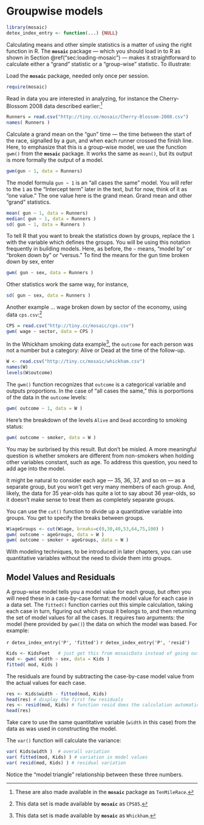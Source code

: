 # Groupwise models

```r
library(mosaic)
detex_index_entry <- function(...) {NULL}
```


Calculating means and other simple statistics is a matter of using the
right function in R.  The **`mosaic`** package --- which you should
load in to R as shown in Section \@ref("sec:loading-mosaic") --- makes it straightforward to calculate either a "grand" statistic or a
"group-wise" statistic.   To illustrate:

Load the **`mosaic`** package, needed only once per session.
```r
require(mosaic) 
```

Read in data you are interested in analyzing, for instance
the Cherry-Blossom 2008 data described earlier:^[These are also made available in the **`mosaic`** package as `TenMileRace`.]  

```r
Runners = read.csv("http://tiny.cc/mosaic/Cherry-Blossom-2008.csv")
names( Runners )
```

Calculate a grand mean on the "gun" time --- the time between
the start of the race, signalled by a gun, and when each runner
crossed the finish line.  Here, to emphasize that this is a group--wise model, we use the
function `gwm()` from the **`mosaic`** package.  It works the same as `mean()`, but its output
is more formally the output of a model.

```r
gwm(gun ~ 1, data = Runners)
```
The model formula `gun ~ 1` is an "all cases the same" model.  You will refer to the `1` as the "Intercept  term" later in the text, but for now, think of it as "one value."  The one value here is the grand mean.
Grand mean and other "grand" statistics.

```r
mean( gun ~ 1, data = Runners)
median( gun ~ 1, data = Runners )
sd( gun ~ 1, data = Runners )
```

To tell R that you want to break the statistics down by groups, replace the `1` with the variable
which defines the groups.  You will be
using this notation frequently in building models.  Here, as before, the `~` means, "model
by" or "broken down by" or "versus."  To find the means for the gun time broken down by sex, enter
```r
gwm( gun ~ sex, data = Runners )
```

Other statistics work the same way, for instance,
```r
sd( gun ~ sex, data = Runners )
```

Another example ... wage broken down by sector of the economy, using
data `cps.csv`:^[This data set is made available by **`mosaic`** as `CPS85`.]

```r
CPS = read.csv("http://tiny.cc/mosaic/cps.csv")
gwm( wage ~ sector, data = CPS )
```

In the Whickham smoking data example^[This data set is made available by **`mosaic`** as `Whickham`.], the `outcome` for each person was
not a number but a category: Alive or Dead at the time of the
follow-up.  

```r
W <- read.csv("http://tiny.cc/mosaic/whickham.csv")
names(W)
levels(W$outcome)
```

The `gwm()` function recognizes that `outcome` is a categorical variable and outputs proportions.  In the case of "all cases the same," this is porportions of the data in the `outcome` levels:

```r
gwm( outcome ~ 1, data = W )
```

Here's the breakdown of the levels `Alive` and `Dead` according to smoking status:
```r
gwm( outcome ~ smoker, data = W )
```

You may be surbrised by this result.  But don't be misled.
A more meaningful question is whether smokers are different from
non-smokers when holding other variables constant, such as age.  To
address this question, you need to add age into the model.

It might be natural to consider
each age --- 35, 36, 37, and so on --- as a separate group, but you
won't get very many members of each group.  And, likely, the data for
35 year-olds has quite a lot to say about 36 year-olds, so it doesn't
make sense to treat them as completely separate groups.

You can use the `cut()` function to divide up a quantitative
variable into groups.  You get to specify the breaks between groups.

```r
W$ageGroups <- cut(W$age, breaks=c(0,30,40,53,64,75,100) )
gwm( outcome ~ ageGroups, data = W )
gwm( outcome ~ smoker + ageGroups, data = W )
```

With modeling techniques, to be introduced in later chapters, you can use
quantitative variables without the need to divide them into groups.

## Model Values and Residuals

A group-wise model tells you a model value for each group, but often
you will need these in a case-by-case format: the model value for each
case in a data set.  The `fitted()` function carries out
this simple calculation, taking each case in turn, figuring out which
group it belongs to, and then returning the set of model values for
all the cases.  It requires two arguments: the model (here provided by `gwm()`)
the data on which the model was based.  For example:

`r detex_index_entry('P', 'fitted')` 
`r detex_index_entry('P', 'resid')` 

```r
Kids <- KidsFeet   # just get this from mosaicData instead of going out on the web with read.csv
mod <- gwm( width ~ sex, data = Kids )
fitted( mod, Kids )
```

The residuals are found by subtracting the case-by-case model value
from the actual values for each case.  

```r
res <- Kids$width - fitted(mod, Kids)
head(res) # display the first few residuals
res <- resid(mod, Kids) # function resid does the calculation automatically
head(res)
```

Take care to use the same quantitative variable (`width` in this case) from the
data as was used in constructing the model.

The `var()` function will calculate the variance:

```r
var( Kids$width )  # overall variation
var( fitted(mod, Kids) ) # variation in model values
var( resid(mod, Kids) ) # residual variation
```

Notice the "model triangle" relationship between these three numbers.

